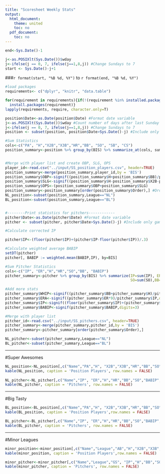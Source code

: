 ```yaml
---
title: "Scoresheet Weekly Stats"
output:
  html_document:
    theme: united
    toc: no
  pdf_document:
    toc: no
---
```

```r
end<-Sys.Date()-1

j<-as.POSIXlt(Sys.Date())$wday
j<-ifelse(j == 0, 7, ifelse(j==1,8,j)) #Change Sundays to 7
start <- Sys.Date()-j+1
```
###`r format(start, "%B %d, %Y")` to `r format(end, "%B %d, %Y")`
```r
  
#load packages
requirements<- c("dplyr", "knitr", "data.table")

for(requirement in requirements){if(!(requirement %in% installed.packages()))
  install.packages(requirement)}
lapply(requirements, require, character.only=T)

position$Date<-as.Date(position$Date) #Format date variable
j<-as.POSIXlt(Sys.Date())$wday #Count number of days after last Sunday
j<-ifelse(j == 0, 7, ifelse(j==1,8,j)) #Change Sundays to 7
position <- subset(position, position$Date>Sys.Date()-j) #Include only games since last Sunday

#Sum Statistics
cols<-c("PA", "H","X2B","X3B","HR","BB", "SO", "SB", "CS")
position_summary<-position %>% group_by(BIS) %>% summarize_at(cols, sum)


#Merge with player list and create OBP, SLG, OPS
player_id<-read.csv("../input/SS_position_players.csv", header=TRUE)
position_summary<-merge(position_summary,player_id,by = 'BIS')
position_summary$OBP<-signif((position_summary$H+position_summary$BB)/position_summary$PA,digits=3)
position_summary$SLG<-signif((position_summary$H-position_summary$X2B-position_summary$X3B-position_summary$HR+2*position_summary$X2B+3*position_summary$X3B+4*position_summary$HR)/(position_summary$PA-position_summary$BB),digits=2)
position_summary$OPS<-(position_summary$OBP+position_summary$SLG)
position_summary<-position_summary[order(position_summary$Order),] #Order by batting order
NL_position<-subset(position_summary,League=="NL")
BL_position<-subset(position_summary,League=="BL") 


#--------Print statistics for pitchers------------
pitcher$Date<-as.Date(pitcher$Date) #Format date variable
pitcher <- subset(pitcher, pitcher$Date>Sys.Date()-j) #Include only games since last Sunday

#Calculate corrected IP

pitcher$IP<-(floor(pitcher$IP)+(pitcher$IP-floor(pitcher$IP))/.3)  

#Calculate weighted average BABIP
setDT(pitcher)
pitcher[, BABIP := weighted.mean(BABIP,IP), by=BIS]

#Sum Pitcher Statistics
cols<-c("IP", "ER","H","HR","SO","BB", "BABIP")
pitcher_summary<-pitcher %>% group_by(BIS) %>% summarize(IP=sum(IP), ER=sum(ER),H=sum(H),HR=sum(HR),
                                                         SO=sum(SO),BB=sum(BB), BABIP=mean(BABIP))

#Add more stats
pitcher_summary$WHIP<-signif((pitcher_summary$BB+pitcher_summary$H)/pitcher_summary$IP,digits=2)
pitcher_summary$ERA<-signif((pitcher_summary$ER*9)/pitcher_summary$IP,digits=3)
pitcher_summary$IP<-signif((floor(pitcher_summary$IP)+(pitcher_summary$IP-floor(pitcher_summary$IP))/3.3),digits=2)
pitcher_summary$BABIP<-signif(pitcher_summary$BABIP,digits=3)

#Merge with player list
pitcher_id<-read.csv("../input/SS_pitchers.csv", header=TRUE)
pitcher_summary<-merge(pitcher_summary,pitcher_id,by = 'BIS') 
pitcher_summary<-pitcher_summary[order(pitcher_summary$Order),]

NL_pitcher<-subset(pitcher_summary,League=="NL")
BL_pitcher<-subset(pitcher_summary,League=="BL")


```


___
#Super Awesomes

```r
NL_position<-NL_position[,c("Name","PA","H", "X2B","X3B","HR","BB","SO","SB","CS","OBP","SLG","OPS")]
kable(NL_position, caption = 'Position Players', row.names = FALSE)
 
NL_pitcher<-NL_pitcher[,c("Name","IP", "ER","H","HR","BB","SO","BABIP","ERA","WHIP")]
kable(NL_pitcher, caption = 'Pitchers', row.names = FALSE)
```

___
#Big Tasty
```r
BL_position<-BL_position[,c("Name","PA","H", "X2B","X3B","HR","BB","SO","SB","CS","OBP","SLG","OPS")]
kable(BL_position, caption = 'Position Players',row.names = FALSE)

BL_pitcher<-BL_pitcher[,c("Name","IP", "ER","H","HR","BB","SO","BABIP","ERA","WHIP")]
kable(BL_pitcher, caption = 'Pitchers', row.names = FALSE)

```

___
#Minor Leagues
```r
minor_position<-minor_position[,c("Name","League","AB","H","X2B","X3B","HR","BB%","SO%","SB","CS","OBP","SLG","OPS")]
kable(minor_position, caption = 'Position Players',row.names = FALSE)

minor_pitcher<-minor_pitcher[,c("Name","League","GS", "IP","H","BB","SO","ERA","AVG","BABIP","WHIP","SO%","BB%")]
kable(minor_pitcher, caption = 'Pitchers', row.names = FALSE)

```
